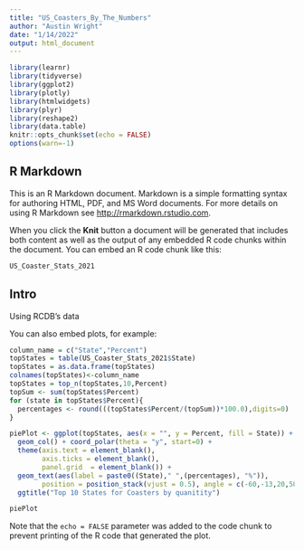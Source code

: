 ```yaml
---
title: "US_Coasters_By_The_Numbers"
author: "Austin Wright"
date: "1/14/2022"
output: html_document
---
```


```r
library(learnr)
library(tidyverse)
library(ggplot2)
library(plotly)
library(htmlwidgets)
library(plyr)
library(reshape2)
library(data.table)
knitr::opts_chunk$set(echo = FALSE)
options(warn=-1)
```

## R Markdown

This is an R Markdown document. Markdown is a simple formatting syntax for authoring HTML, PDF, and MS Word documents. For more details on using R Markdown see <http://rmarkdown.rstudio.com>.

When you click the **Knit** button a document will be generated that includes both content as well as the output of any embedded R code chunks within the document. You can embed an R code chunk like this:

```r
US_Coaster_Stats_2021
```

## Intro
Using RCDB's data

You can also embed plots, for example:

```r
column_name = c("State","Percent")
topStates = table(US_Coaster_Stats_2021$State)
topStates = as.data.frame(topStates)
colnames(topStates)<-column_name
topStates = top_n(topStates,10,Percent)
topSum <- sum(topStates$Percent)
for (state in topStates$Percent){
  percentages <- round(((topStates$Percent/(topSum))*100.0),digits=0)
}

piePlot <- ggplot(topStates, aes(x = "", y = Percent, fill = State)) +
  geom_col() + coord_polar(theta = "y", start=0) +  
  theme(axis.text = element_blank(),
        axis.ticks = element_blank(),
        panel.grid  = element_blank()) + 
  geom_text(aes(label = paste0((State)," ",(percentages), "%")),
        position = position_stack(vjust = 0.5), angle = c(-60,-13,20,50,70,-80,-50,-10,25,70)) + 
  ggtitle("Top 10 States for Coasters by quanitity")

piePlot
```

Note that the `echo = FALSE` parameter was added to the code chunk to prevent printing of the R code that generated the plot.
